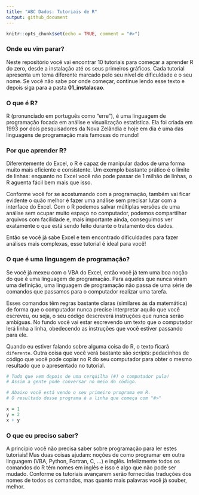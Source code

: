 ```yaml
---
title: "ABC Dados: Tutoriais de R"
output: github_document
---
```


```r
knitr::opts_chunk$set(echo = TRUE, comment = "#>")
```

### Onde eu vim parar?

Neste repositório você vai encontrar 10 tutoriais para começar a aprender R do
zero, desde a instalação até os seus primeiros gráficos. Cada tutorial
apresenta um tema diferente marcado pelo seu nível de dificuldade e o seu nome.
Se você não sabe por onde começar, continue lendo esse texto e depois siga para
a pasta **01_instalacao**.

### O que é R?

R (pronunciado em português como "erre"), é uma linguagem de programação focada
em análise e visualização estatística. Ela foi criada em 1993 por dois
pesquisadores da Nova Zelândia e hoje em dia é uma das linguagens de programação
mais famosas do mundo!

### Por que aprender R?

Diferentemente do Excel, o R é capaz de manipular dados de uma forma muito mais
eficiente e consistente. Um exemplo bastante prático é o limite de linhas:
enquanto no Excel você não pode passar de 1 milhão de linhas, o R aguenta fácil
bem mais que isso.

Conforme você for se acostumando com a programação, também vai ficar evidente
o quão melhor é fazer uma análise sem precisar lutar com a interface do Excel.
Com o R podemos salvar múltiplas versões de uma análise sem ocupar muito espaço
no computador, podemos compartilhar arquivos com facilidade e, mais importante
ainda, conseguimos ver exatamente o que está sendo feito durante o tratamento
dos dados.

Então se você já sabe Excel e tem encontrado dificuldades para fazer
análises mais complexas, esse tutorial é ideal para você!

### O que é uma linguagem de programação?

Se você já mexeu com o VBA do Excel, então você já tem uma boa noção do que
é uma linguagem de programação. Para aqueles que nunca viram uma definição,
uma linguagem de programação não passa de uma série de comandos que passamos
para o computador realizar uma tarefa.

Esses comandos têm regras bastante claras (similares às da matemática) de forma
que o computador nunca precise interpretar aquilo que você escreveu, ou seja,
o seu código descreverá instruções que nunca serão ambíguas. No fundo você vai
estar escrevendo um texto que o computador lerá linha a linha, obedecendo as
instruções que você estiver passando para ele.

Quando eu estiver falando sobre alguma coisa do R, o texto ficará `diferente`.
Outra coisa que você verá bastante são *scripts*: pedacinhos de código que
você pode copiar no R do seu computador para obter o mesmo resultado que o
apresentado no tutorial.

```r
# Tudo que vem depois de uma cerquilha (#) o computador pula!
# Assim a gente pode conversar no meio do código.

# Abaixo você está vendo o seu primeiro programa em R.
# O resultado desse programa é a linha que começa com "#>"

x = 1
y = 2
x + y
```

### O que eu preciso saber?

A princípio você não precisa saber sobre programação para ler estes tutoriais!
Mas duas coisas ajudam: noções de como programar em outra linguagem (VBA,
Python, Fortran, C, ...) e inglês. Infelizmente todos os comandos do R têm
nomes em inglês e isso é algo que não pode ser mudado. Conforme os tutoriais
avançarem serão fornecidas traduções dos nomes de todos os comandos, mas
quanto mais palavras você já souber, melhor.

